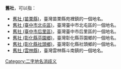 '''舊社'''，可以指：
* [[舊社_(苗栗縣)|舊社 (苗栗縣)]]，臺灣苗栗縣苑裡鎮的一個地名。
* [[舊社_(臺中市北屯區)|舊社 (臺中市北屯區)]]，臺灣臺中市北屯區的一個地名。
* [[舊社_(臺中市后里區)|舊社 (臺中市后里區)]]，臺灣臺中市后里區的一個地名。
* [[舊社_(彰化縣芬園鄉)|舊社 (彰化縣芬園鄉)]]，臺灣彰化縣芬園鄉的一個地名。
* [[舊社_(彰化縣社頭鄉)|舊社 (彰化縣社頭鄉)]]，臺灣彰化縣社頭鄉的一個地名。
* [[舊社_(雲林縣)|舊社 (雲林縣)]]，臺灣雲林縣斗南鎮的一個地名。
{{disambig}}
[[Category:二字地名消歧义|Category:二字地名消歧义]]